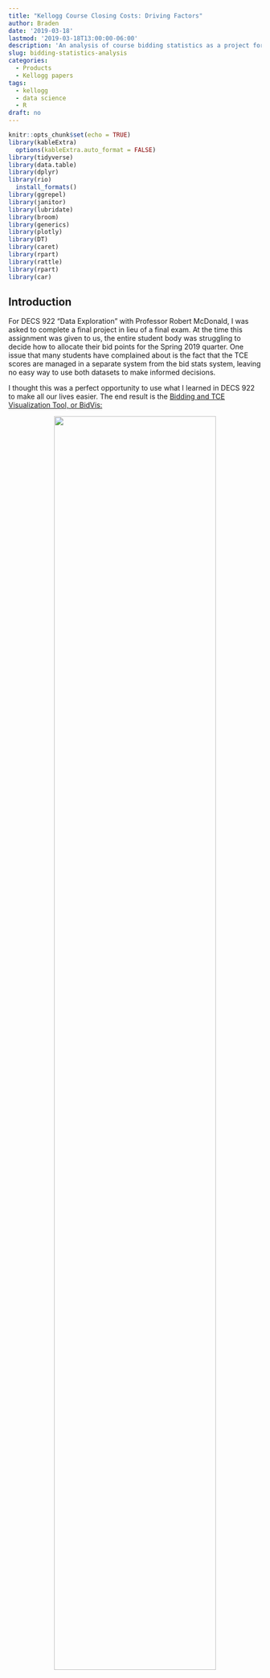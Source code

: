 ```yaml
---
title: "Kellogg Course Closing Costs: Driving Factors"
author: Braden
date: '2019-03-18'
lastmod: '2019-03-18T13:00:00-06:00'
description: 'An analysis of course bidding statistics as a project for a Kellogg Data Exploration class.'
slug: bidding-statistics-analysis
categories:
  - Products
  - Kellogg papers
tags:
  - kellogg
  - data science
  - R
draft: no
---
```


```r
knitr::opts_chunk$set(echo = TRUE)
library(kableExtra)
  options(kableExtra.auto_format = FALSE)
library(tidyverse)
library(data.table)
library(dplyr)
library(rio)
  install_formats()
library(ggrepel)
library(janitor)
library(lubridate)
library(broom)
library(generics)
library(plotly)
library(DT)
library(caret)
library(rpart)
library(rattle)
library(rpart)
library(car)
```


## Introduction

For DECS 922 "Data Exploration" with Professor Robert McDonald, I was asked to complete a final project in lieu of a final exam.  At the time this assignment was given to us, the entire student body was struggling to decide how to allocate their bid points for the Spring 2019 quarter.  One issue that many students have complained about is the fact that the TCE scores are managed in a separate system from the bid stats system, leaving no easy way to use both datasets to make informed decisions.

I thought this was a perfect opportunity to use what I learned in DECS 922 to make all our lives easier.  The end result is the [Bidding and TCE Visualization Tool, or BidVis:](https://bradenlive.shinyapps.io/bid_tce_vis_tool/)

<p align="center">
![](/posts/2019-03-14-methodology-and-link-to-the-tool_files/bidvis_screenshot.png){width=80%}
</p>

BidVis is currently password protected, but the password will be posted in Slack.  Let me know if you think of a better name for it.  Also, please feel free to [send me an email](mailto:braden.schrock@kellogg.northwestern.edu) with any comments or critiques!

Some interesting points I learned from the data are below, along with my steps to prepare the data for use.  

* [Cleaning the Data](#clean)
* [Preparing the Data for Visualization](#preparing)

In speaking with my classmates and from my own experience, I sought to use the data to answer the following questions:

* [How can I predict closing cost for an upcoming class?](#predict)  
* [What is the relationship between TCE scores and course closing cost?](#tce)  
* [Is the "bid point inflation" effect real?](#inflation)

## Cleaning the Data {#clean}

The source of all data is Kellogg's [Course Planning Tool](https://www.kellogg.northwestern.edu/course-planning/).^[Kellogg School of Management, Northwestern University. (2019). Teacher/Course Evaluations. Retrieved from https://www4.kellogg.northwestern.edu/CoursePlanning/CTEC/CTECScreen?] ^[Kellogg School of Management, Northwestern University. (2019). Historical Bidding Statistics. Retrieved from https://www4.kellogg.northwestern.edu/CoursePlanning/BidStats/BidStatsScreen?]  The first step is to download the files, and then join them together by matching rows on the `CourseTitle`, `Term`, `Faculty`, `Area`, `Campus`, and `Meeting Pattern` columns.  

```r
tce <- import('ctec full.csv')
bids <- import('BidStats full.csv')

## join TCE and bidstats files
full_data <- left_join(tce, bids, by=c('CourseTitle',
                                       'Term',
                                       'CourseSection',
                                       'Faculty', 
                                       'Area', 
                                       'Campus', 
                                       'Meeting Pattern'))

## remove spaces from all variable names
names(full_data)<-make.names(names(full_data),unique = TRUE)

## remove all records with no associated bid stats
incompletes <- full_data %>% filter(is.na(full_data$Closing.Cost))
full_data <- full_data %>% filter(!is.na(full_data$Closing.Cost))
```

`r nrow(incompletes)` bidding records that have no matching TCE records associated with them must be removed.  This ensures that no TCE is matched with  incorrect bid stats.  The data is now complete, but needs to be formatted for the visualizations and regressions that are a part of BidVis.

## Preparing the Data for Visualization {#preparing}

Next, I will split the `Term` column into `Year` and `Quarter` to be able to visualize on those variables.  I'll also apply 'levels' to `Term` so that they can be ranked against each other on an x- or y-axis:

```r
## add year and quarter variables
full_data$Year <- as.numeric(str_extract(full_data$Term, "[0-9]+"))
full_data$Quarter <- (str_extract(full_data$Term, "[aA-zZ]+"))
levels(full_data$Quarter) <- c('Winter', 'Spring', 'Summer', 'Fall')
full_data$Quarter <- as.factor(full_data$Quarter)

## create additional variables to order `Term` by year and quarter
termlevels <- data.table(Term=as.character(unique(full_data$Term)))
termlevels$Year <- as.numeric(str_extract(termlevels$Term, "[0-9]+"))
termlevels$Quarter <- (str_extract(termlevels$Term, "[aA-zZ]+"))
termlevels$Quarter <- factor(termlevels$Quarter, 
                             levels=c('Winter', 'Spring', 
                                      'Summer', 'Fall'))
termlevels <- arrange(termlevels, Year, Quarter)
full_data$Term <- factor(full_data$Term, levels=termlevels$Term)
```

For some of the visualizations to work correctly in the app, there needs to be a column which has a unique value in every row- the `ID` column.  Finally, all remaining `chr` columns must be changed to `factor`, again so that they can be compared to each other on a graph:

```r
## add an ID column to make each record unique
full_data$ID <- 1:nrow(full_data)

## change all character columns to factors
full_data[,1] <- as.factor(full_data[,1])
full_data[,3] <- as.factor(full_data[,3])
full_data[,4] <- as.factor(full_data[,4])
full_data[,5] <- as.factor(full_data[,5])
full_data[,6] <- as.factor(full_data[,6])
full_data[,7] <- as.factor(full_data[,7])
full_data[,23] <- as.factor(full_data[,23])

## save the final result to be accessed by the app
save(full_data, file='full_data.rda')
```

The data is now ready to be used by BidVis.  Currently, BidVis is not tied into a live feed from the Course Planning Tool data sources, so I will update manually after each bidding round every quarter.

## Predicting a Course's Closing Cost {#predict}

```r
## regression function
eq <- paste0("Closing.Cost ~ ", paste(colnames(full_data[-19]), collapse=' + '))
reg <- lm(eq, full_data)
out <- tidy(reg) %>% arrange(-estimate) %>% filter(p.value<=.05)

#reg <- lm(Closing.Cost ~ Quarter + Year + CourseTitle + Faculty, data=full_data)
#out <- tidy(reg) %>% arrange(-estimate)

is.num <- sapply(out, is.numeric)
out[is.num] <- lapply(out[is.num], round, 2)

out$term <- gsub('Faculty', '', out$term)
out$term <- gsub('CourseTitle', '', out$term)
out$term <- gsub('CourseSection', '', out$term)
out$term <- gsub('Meeting.Pattern', '', out$term)
out$term <- gsub('Term', '', out$term)

names(out) <- c('Variable', 'Regression Coefficient', 'Standard Error', 'Statistic', 'p-value')
sums <- summary(reg)

#predict(reg3, newdata=full_data[106,], interval="prediction")
```

I ran a regression on the full dataset to see if a predictive model could be developed.  Unfortunately, with a standard linear regression, the R^2^ maxed out at **`r round(sums$r.squared, 3)`** and so cannot be relied upon to make an accurate prediction.  Other models, including recursive regression and random forest models, also proved unfruitful.  The linear regression model coefficients are below; this at least shows the most powerful factors at play that determine a course's closing cost.  They cannot be used to accurately predict a course's closing cost.

<p align="center">
<font size="2">
`$Closing Cost = \beta _{0} + \beta _{1}*Quarter + \beta _{2}*Year + \beta _{3}*CourseTitle + \beta _{4}*Faculty + ...$`
</font>
</p>

Many of the variables, such as `CourseTitle` and `Faculty`, are not continuous- so there must be a dummy variable created for each unique course or faculty.  The results of the regression are below:

```r
datatable(out,
  options = list(
  scrollX = TRUE,
  scrollCollapse = TRUE
)) %>% formatStyle(columns = colnames(.), fontSize="50%")
```

## Relationship between TCE scores and Closing Cost {#tce}

Right off the bat, we can see the full dataset shows that as overall TCE score for a course increases, then closing cost increases (slightly):

```r

full_scatter <- ggplot(full_data, aes(x=Class, y=Closing.Cost)) +
  geom_point(aes(color=Closing.Cost)) +
  geom_smooth(method='lm', formula=y~x, se=FALSE, color='orange') +
  scale_color_gradient(low="#4E2A84", high="#e0ecf4") +
  guides(color=FALSE) +
  ylab("Closing Cost") +
  xlab("Overall TCE Score") +
  ggtitle("Closing Cost as a Function of Overall TCE Score") +
    theme(
    panel.background = element_rect(fill='white'), 
    panel.grid.major = element_line(linetype=1, color='grey'), 
    panel.grid.minor = element_line(linetype=1, color='grey'),
    panel.grid.major.x = element_blank(),
    panel.grid.minor.x = element_blank(),
    panel.grid.minor.y = element_blank())
full_scatter
```

There is significant variation in the relationship between closing cost and overall TCE score when looking at each academic department individually:

```r
area_faceted <- ggplot(full_data, aes(x=Class, y=Closing.Cost)) +
  geom_point(aes(color=Closing.Cost)) +
  geom_smooth(method='lm', formula=y~x, se=FALSE, color='orange') +
  scale_color_gradient(low="#4E2A84", high="#e0ecf4") +
  guides(color=FALSE) +
  ylab("Closing Cost") +
  xlab("Overall TCE Score") +
  ggtitle("Closing Cost as a Function of Overall TCE Score, by Area") +
  facet_wrap(~Area) +
    theme(
    panel.background = element_rect(fill='white'), 
    panel.grid.major = element_line(linetype=1, color='grey'), 
    panel.grid.minor = element_line(linetype=1, color='grey'),
    panel.grid.major.x = element_blank(),
    panel.grid.minor.x = element_blank(),
    panel.grid.minor.y = element_blank(),
    strip.background =element_rect(fill="white")
    )
area_faceted
```

Interestingly, we can actually see that when looking only at courses that went for a high closing cost, there is an inverse relationship with TCE score:

```r
cc_faceted <- ggplot(full_data, aes(x=Class, y=Closing.Cost)) +
  geom_point(aes(color=Closing.Cost)) +
  geom_smooth(method='lm', formula=y~x, se=FALSE, color='orange') +
  scale_color_gradient(low="#4E2A84", high="#e0ecf4") +
  guides(color=FALSE) +
  ylab("Closing Cost") +
  xlab("Overall TCE Score") +
  ggtitle("Closing Cost as a Function of Overall TCE Score, by cohort") +
  facet_wrap(cut(full_data$Closing.Cost, 3)) +
    theme(
    panel.background = element_rect(fill='white'), 
    panel.grid.major = element_line(linetype=1, color='grey'), 
    panel.grid.minor = element_line(linetype=1, color='grey'),
    panel.grid.major.x = element_blank(),
    panel.grid.minor.x = element_blank(),
    panel.grid.minor.y = element_blank(),
    strip.background =element_rect(fill="white")
    )
cc_faceted
```

This could be the effect of students having impossibly high expectations for classes that cost a large amount of bid points.

## The Bid Point Inflation Effect? {#inflation}

There is not strong evidence of classes going for progressively more points each quarter:

```r
pointsInfo <- full_data  %>% group_by(Term) %>%
  filter(Closing.Cost>0) %>%
  mutate(termavgCC=mean(Closing.Cost)) %>%
  filter(Closing.Cost>1200) %>%
  mutate(termavgCCexp=mean(Closing.Cost))

ggplot(pointsInfo) +
  geom_line(aes(x=Term, y=termavgCC), color='#4E2A84', size=1.5, group=1) +
  geom_point(aes(x=Term, y=termavgCC), shape = 19, size=4, color='#4E2A84') +
  geom_text(aes(x="Fall 2018", y=750), label='All classes with closing cost > 0', color='#4E2A84', size=4, hjust=1) +
  geom_line(aes(x=Term, y=termavgCCexp), color='#4E2A84', size=1.5, group=1) +
  geom_point(aes(x=Term, y=termavgCCexp), shape = 19, size=4, color='#4E2A84') +
  geom_text(aes(x="Fall 2018", y=1900), label='All classes with closing cost > 1200', color='#4E2A84', size=4, hjust=1) +
  ylab("Average Closing Cost") +
  xlab("Quarter") +
  ggtitle("Average Closing Cost") +
      theme(
    panel.background = element_rect(fill='white'),
    panel.grid.major = element_line(linetype=1, color='grey'),
    panel.grid.minor = element_line(linetype=1, color='grey'),
    panel.grid.major.x = element_blank(),
    panel.grid.minor.x = element_blank(),
    panel.grid.minor.y = element_blank(),
    axis.text.x = element_text(size=10, angle=45, hjust=1))

```

This makes sense, as there are a finite amount of points available within the whole student body.  Over time, courses have not gotten significantly more expensive.  In fact, the distribution of closing costs has remained relatively constant every year:

```r
data_nozero <- full_data %>% filter(Closing.Cost>0)

ggplot(data_nozero, aes(x=Closing.Cost)) + 
    geom_density(data=filter(data_nozero, Year == 2016), color= "#4E2A84", fill = "#4E2A84", alpha = 0.2, size=1.1) +
    geom_density(data=filter(data_nozero, Year == 2017), color= "#4E2A84", fill = "#4E2A84", alpha = 0.2, size=1.1) +
    geom_density(data=filter(data_nozero, Year == 2018), color= "#4E2A84", fill = "#4E2A84", alpha = 0.2, size=1.1) +
    geom_density(data=filter(data_nozero, Year == 2019), color= "#4E2A84", fill = "#4E2A84", alpha = 0.2, size=1.1) +
    ylab("Density") +
    xlab("Closing Cost") +
    ggtitle("Distribution of Closing Cost, by Year (Closing Cost > 0)") +
      theme(
    panel.background = element_rect(fill='white'), 
    panel.grid.major = element_line(linetype=1, color='grey'), 
    panel.grid.minor = element_line(linetype=1, color='grey'),
    panel.grid.major.x = element_blank(),
    panel.grid.minor.x = element_blank(),
    panel.grid.minor.y = element_blank())

```

## Conclusion

I believe there is more insight to be gleaned from this dataset.  Using the BidVis tool, Kellogg students should be more easily able to discover those insights as well as make better choices when allocating their bid points every quarter.  It can never hurt to have more information, and I hope this project bring value to the Kellogg community.
